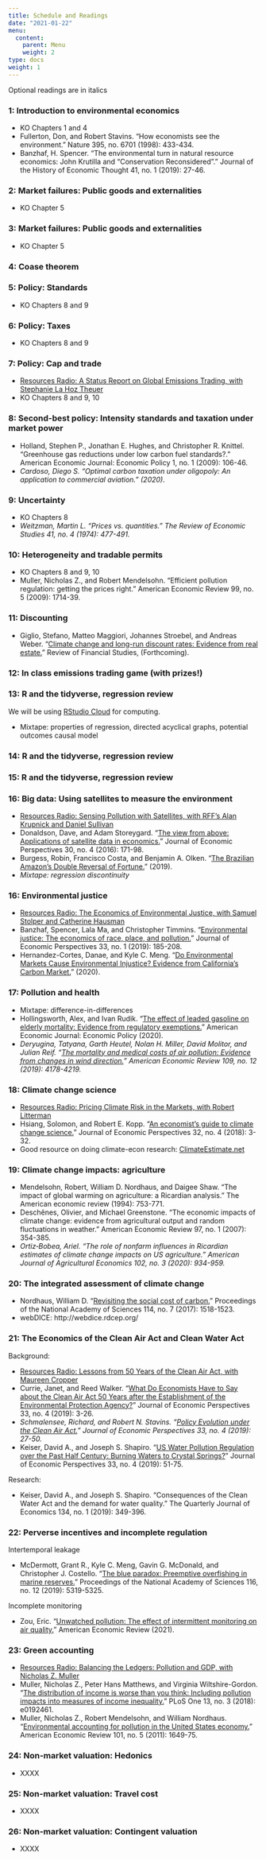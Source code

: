 ```yaml
---
title: Schedule and Readings
date: "2021-01-22"
menu:
  content:
    parent: Menu
    weight: 2
type: docs
weight: 1
---
```


Optional readings are in italics

### 1: Introduction to environmental economics

 - KO Chapters 1 and 4
 - Fullerton, Don, and Robert Stavins. "How economists see the environment." Nature 395, no. 6701 (1998): 433-434.
 - Banzhaf, H. Spencer. "The environmental turn in natural resource economics: John Krutilla and “Conservation Reconsidered”." Journal of the History of Economic Thought 41, no. 1 (2019): 27-46.

### 2: Market failures: Public goods and externalities

 - KO Chapter 5

### 3: Market failures: Public goods and externalities

  - KO Chapter 5

### 4: Coase theorem

### 5: Policy: Standards

  - KO Chapters 8 and 9

### 6: Policy: Taxes

  - KO Chapters 8 and 9

### 7: Policy: Cap and trade

  - [Resources Radio: A Status Report on Global Emissions Trading, with Stephanie La Hoz Theuer](https://www.resourcesmag.org/resources-radio/status-report-global-emissions-trading-stephanie-la-hoz-theuer/)
  - KO Chapters 8 and 9, 10

### 8: Second-best policy: Intensity standards and taxation under market power

  - Holland, Stephen P., Jonathan E. Hughes, and Christopher R. Knittel. "Greenhouse gas reductions under low carbon fuel standards?." American Economic Journal: Economic Policy 1, no. 1 (2009): 106-46.
  - *Cardoso, Diego S. "Optimal carbon taxation under oligopoly: An application to commercial aviation." (2020).*

### 9: Uncertainty

  - KO Chapters 8
  - *Weitzman, Martin L. "Prices vs. quantities." The Review of Economic Studies 41, no. 4 (1974): 477-491.*

### 10: Heterogeneity and tradable permits

  - KO Chapters 8 and 9, 10
  - Muller, Nicholas Z., and Robert Mendelsohn. "Efficient pollution regulation: getting the prices right." American Economic Review 99, no. 5 (2009): 1714-39.

### 11: Discounting

  - Giglio, Stefano, Matteo Maggiori, Johannes Stroebel, and Andreas Weber. "[Climate change and long-run discount rates: Evidence from real estate.](http://pages.stern.nyu.edu/~jstroebe/PDF/GMRSW_Climate.pdf)" Review of Financial Studies, (Forthcoming).

### 12: In class emissions trading game (with prizes!)

### 13: R and the tidyverse, regression review

We will be using [RStudio Cloud](https://rstudio.cloud/) for computing.

  - Mixtape: properties of regression, directed acyclical graphs, potential outcomes causal model

### 14: R and the tidyverse, regression review

### 15: R and the tidyverse, regression review

### 16: Big data: Using satellites to measure the environment

  - [Resources Radio: Sensing Pollution with Satellites, with RFF's Alan Krupnick and Daniel Sullivan](https://www.resourcesmag.org/resources-radio/resources-radio-sensing-pollution-with-satellites-with-rff039s-alan-krupnick-and-daniel-sullivan/)
  - Donaldson, Dave, and Adam Storeygard. "[The view from above: Applications of satellite data in economics.](https://pubs.aeaweb.org/doi/pdfplus/10.1257/jep.30.4.171)" Journal of Economic Perspectives 30, no. 4 (2016): 171-98.
  - Burgess, Robin, Francisco Costa, and Benjamin A. Olken. "[The Brazilian Amazon’s Double Reversal of Fortune.](https://files.osf.io/v1/resources/67xg5/providers/osfstorage/5d4af97a272b140019eadf58?action=download&direct&version=1)" (2019).
  - *Mixtape: regression discontinuity*

### 16: Environmental justice

  - [Resources Radio: The Economics of Environmental Justice, with Samuel Stolper and Catherine Hausman](https://www.resourcesmag.org/resources-radio/economics-environmental-justice-samuel-stolper-and-catherine-hausman/)
  - Banzhaf, Spencer, Lala Ma, and Christopher Timmins. "[Environmental justice: The economics of race, place, and pollution.](https://pubs.aeaweb.org/doi/pdfplus/10.1257/jep.33.1.185)" Journal of Economic Perspectives 33, no. 1 (2019): 185-208.
  - Hernandez-Cortes, Danae, and Kyle C. Meng. "[Do Environmental Markets Cause Environmental Injustice? Evidence from California’s Carbon Market.](https://www.nber.org/system/files/working_papers/w27205/w27205.pdf)" (2020).

### 17: Pollution and health

  - Mixtape: difference-in-differences
  - Hollingsworth, Alex, and Ivan Rudik. "[The effect of leaded gasoline on elderly mortality: Evidence from regulatory exemptions.](https://osf.io/preprints/socarxiv/rdy6g/)" American Economic Journal: Economic Policy (2020).
  - *Deryugina, Tatyana, Garth Heutel, Nolan H. Miller, David Molitor, and Julian Reif. "[The mortality and medical costs of air pollution: Evidence from changes in wind direction.](http://www.julianreif.com/research/reif.aer.2019.pollution.pdf)" American Economic Review 109, no. 12 (2019): 4178-4219.*

### 18: Climate change science

  - [Resources Radio: Pricing Climate Risk in the Markets, with Robert Litterman
](https://www.resourcesmag.org/resources-radio/pricing-climate-risk-markets-robert-litterman/)
  - Hsiang, Solomon, and Robert E. Kopp. "[An economist's guide to climate change science.](https://www.aeaweb.org/articles?id=10.1257%2Fjep.32.4.3)" Journal of Economic Perspectives 32, no. 4 (2018): 3-32.
  - Good resource on doing climate-econ research: [ClimateEstimate.net](https://climateestimate.net/getting-started)

### 19: Climate change impacts: agriculture

  - Mendelsohn, Robert, William D. Nordhaus, and Daigee Shaw. "The impact of global warming on agriculture: a Ricardian analysis." The American economic review (1994): 753-771.
  - Deschênes, Olivier, and Michael Greenstone. "The economic impacts of climate change: evidence from agricultural output and random fluctuations in weather." American Economic Review 97, no. 1 (2007): 354-385.
  - *Ortiz‐Bobea, Ariel. "The role of nonfarm influences in Ricardian estimates of climate change impacts on US agriculture." American Journal of Agricultural Economics 102, no. 3 (2020): 934-959.*

### 20: The integrated assessment of climate change

  - Nordhaus, William D. "[Revisiting the social cost of carbon.](https://www.pnas.org/content/114/7/1518.full)" Proceedings of the National Academy of Sciences 114, no. 7 (2017): 1518-1523.
  - webDICE: http://webdice.rdcep.org/

### 21: The Economics of the Clean Air Act and Clean Water Act

Background:

  - [Resources Radio: Lessons from 50 Years of the Clean Air Act, with Maureen Cropper](https://www.resourcesmag.org/resources-radio/lessons-50-years-clean-air-act-maureen-cropper/)
  -  Currie, Janet, and Reed Walker. "[What Do Economists Have to Say about the Clean Air Act 50 Years after the Establishment of the Environmental Protection Agency?](https://www.aeaweb.org/articles/pdf/doi/10.1257/jep.33.4.3)" Journal of Economic Perspectives 33, no. 4 (2019): 3-26.
  - *Schmalensee, Richard, and Robert N. Stavins. "[Policy Evolution under the Clean Air Act.](https://www.aeaweb.org/articles/pdf/doi/10.1257/jep.33.4.27)" Journal of Economic Perspectives 33, no. 4 (2019): 27-50.*
  - Keiser, David A., and Joseph S. Shapiro. "[US Water Pollution Regulation over the Past Half Century: Burning Waters to Crystal Springs?](https://www.aeaweb.org/articles/pdf/doi/10.1257/jep.33.4.51)" Journal of Economic Perspectives 33, no. 4 (2019): 51-75.


Research:

  - Keiser, David A., and Joseph S. Shapiro. "Consequences of the Clean Water Act and the demand for water quality." The Quarterly Journal of Economics 134, no. 1 (2019): 349-396.

### 22: Perverse incentives and incomplete regulation

Intertemporal leakage

  - McDermott, Grant R., Kyle C. Meng, Gavin G. McDonald, and Christopher J. Costello. "[The blue paradox: Preemptive overfishing in marine reserves.](https://www.pnas.org/content/pnas/116/12/5319.full.pdf)" Proceedings of the National Academy of Sciences 116, no. 12 (2019): 5319-5325.

Incomplete monitoring

  -  Zou, Eric. "[Unwatched pollution: The effect of intermittent monitoring on air quality.](http://www.eric-zou.com/s/monitor_zou_202004.pdf)" American Economic Review (2021).

### 23: Green accounting

  - [Resources Radio: Balancing the Ledgers: Pollution and GDP, with Nicholas Z. Muller](https://www.resourcesmag.org/resources-radio/balancing-ledgers-pollution-and-gdp-nicholas-z-muller/)
  - Muller, Nicholas Z., Peter Hans Matthews, and Virginia Wiltshire-Gordon. "[The distribution of income is worse than you think: Including pollution impacts into measures of income inequality.](https://journals.plos.org/plosone/article?id=10.1371/journal.pone.0192461)" PLoS One 13, no. 3 (2018): e0192461.
  - Muller, Nicholas Z., Robert Mendelsohn, and William Nordhaus. "[Environmental accounting for pollution in the United States economy.](https://www.jstor.org/stable/pdf/23045618.pdf?casa_token=bUniEpvduJ8AAAAA:U7ZaKBn5lpzjd-lfEMXtvs4xZB_yIY_0hLDVl9tGk2MPZ3TPx7Q9eRy0Vk9z3sHZGNhTxqw3w83WxT5jyGWr4HRnIGOxK1amXRBTpQWT7PrPUNhakdM)" American Economic Review 101, no. 5 (2011): 1649-75.

### 24: Non-market valuation: Hedonics

  - XXXX

### 25: Non-market valuation: Travel cost

  - XXXX

### 26: Non-market valuation: Contingent valuation

  - XXXX
